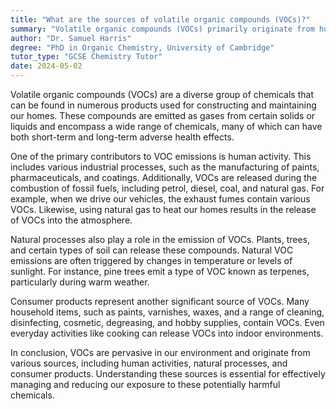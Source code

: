 ```yaml
---
title: "What are the sources of volatile organic compounds (VOCs)?"
summary: "Volatile organic compounds (VOCs) primarily originate from human activities, natural processes, and certain consumer products."
author: "Dr. Samuel Harris"
degree: "PhD in Organic Chemistry, University of Cambridge"
tutor_type: "GCSE Chemistry Tutor"
date: 2024-05-02
---
```


Volatile organic compounds (VOCs) are a diverse group of chemicals that can be found in numerous products used for constructing and maintaining our homes. These compounds are emitted as gases from certain solids or liquids and encompass a wide range of chemicals, many of which can have both short-term and long-term adverse health effects.

One of the primary contributors to VOC emissions is human activity. This includes various industrial processes, such as the manufacturing of paints, pharmaceuticals, and coatings. Additionally, VOCs are released during the combustion of fossil fuels, including petrol, diesel, coal, and natural gas. For example, when we drive our vehicles, the exhaust fumes contain various VOCs. Likewise, using natural gas to heat our homes results in the release of VOCs into the atmosphere.

Natural processes also play a role in the emission of VOCs. Plants, trees, and certain types of soil can release these compounds. Natural VOC emissions are often triggered by changes in temperature or levels of sunlight. For instance, pine trees emit a type of VOC known as terpenes, particularly during warm weather.

Consumer products represent another significant source of VOCs. Many household items, such as paints, varnishes, waxes, and a range of cleaning, disinfecting, cosmetic, degreasing, and hobby supplies, contain VOCs. Even everyday activities like cooking can release VOCs into indoor environments.

In conclusion, VOCs are pervasive in our environment and originate from various sources, including human activities, natural processes, and consumer products. Understanding these sources is essential for effectively managing and reducing our exposure to these potentially harmful chemicals.
    